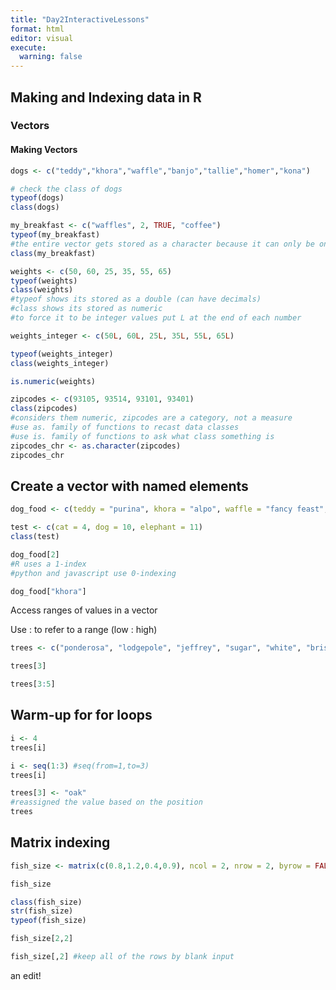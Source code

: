 ```yaml
---
title: "Day2InteractiveLessons"
format: html
editor: visual
execute: 
  warning: false
---
```


## Making and Indexing data in R

### Vectors

#### Making Vectors

```r
dogs <- c("teddy","khora","waffle","banjo","tallie","homer","kona")

# check the class of dogs
typeof(dogs)
class(dogs)
```

```r
my_breakfast <- c("waffles", 2, TRUE, "coffee")
typeof(my_breakfast)
#the entire vector gets stored as a character because it can only be one type class
class(my_breakfast)
```

```r
weights <- c(50, 60, 25, 35, 55, 65)
typeof(weights)
class(weights)
#typeof shows its stored as a double (can have decimals)
#class shows its stored as numeric
#to force it to be integer values put L at the end of each number

weights_integer <- c(50L, 60L, 25L, 35L, 55L, 65L)

typeof(weights_integer)
class(weights_integer)
```

```r
is.numeric(weights)
```

```r
zipcodes <- c(93105, 93514, 93101, 93401)
class(zipcodes)
#considers them numeric, zipcodes are a category, not a measure
#use as. family of functions to recast data classes
#use is. family of functions to ask what class something is
zipcodes_chr <- as.character(zipcodes)
zipcodes_chr
```

## Create a vector with named elements

```r
dog_food <- c(teddy = "purina", khora = "alpo", waffle = "fancy feast", banjo = "blue diamond", tallie = "farmers dog", homer = "farmer purina dog")

test <- c(cat = 4, dog = 10, elephant = 11)
class(test)
```

```r
dog_food[2]
#R uses a 1-index
#python and javascript use 0-indexing
```

```r
dog_food["khora"]
```

Access ranges of values in a vector

Use : to refer to a range (low : high)

```r
trees <- c("ponderosa", "lodgepole", "jeffrey", "sugar", "white", "bristlecone")

trees[3]

trees[3:5]
```

## Warm-up for for loops

```r
i <- 4
trees[i]
```

```r
i <- seq(1:3) #seq(from=1,to=3)
trees[i]
```

```r
trees[3] <- "oak"
#reassigned the value based on the position
trees
```

## Matrix indexing

```r
fish_size <- matrix(c(0.8,1.2,0.4,0.9), ncol = 2, nrow = 2, byrow = FALSE)

fish_size

class(fish_size)
str(fish_size)
typeof(fish_size)

fish_size[2,2]

fish_size[,2] #keep all of the rows by blank input

```

an edit!

